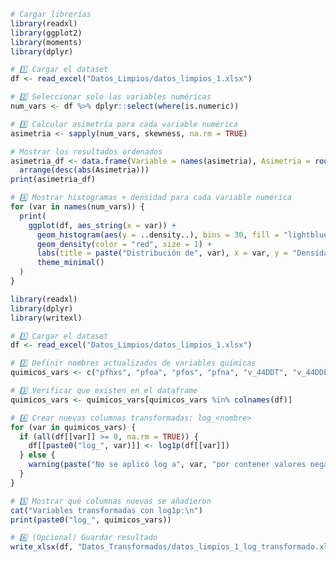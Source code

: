 ```{r}
# Cargar librerías
library(readxl)
library(ggplot2)
library(moments)
library(dplyr)

# 1️⃣ Cargar el dataset
df <- read_excel("Datos_Limpios/datos_limpios_1.xlsx")

# 2️⃣ Seleccionar solo las variables numéricas
num_vars <- df %>% dplyr::select(where(is.numeric))

# 3️⃣ Calcular asimetría para cada variable numérica
asimetria <- sapply(num_vars, skewness, na.rm = TRUE)

# Mostrar los resultados ordenados
asimetria_df <- data.frame(Variable = names(asimetria), Asimetria = round(asimetria, 3)) %>%
  arrange(desc(abs(Asimetria)))
print(asimetria_df)

# 4️⃣ Mostrar histogramas + densidad para cada variable numérica
for (var in names(num_vars)) {
  print(
    ggplot(df, aes_string(x = var)) +
      geom_histogram(aes(y = ..density..), bins = 30, fill = "lightblue", color = "black") +
      geom_density(color = "red", size = 1) +
      labs(title = paste("Distribución de", var), x = var, y = "Densidad") +
      theme_minimal()
  )
}

```

```{r}
library(readxl)
library(dplyr)
library(writexl)

# 1️⃣ Cargar el dataset
df <- read_excel("Datos_Limpios/datos_limpios_1.xlsx")

# 2️⃣ Definir nombres actualizados de variables químicas
quimicos_vars <- c("pfhxs", "pfoa", "pfos", "pfna", "v_44DDT", "v_44DDE", "HCB", "bHCH", "PCB")

# 3️⃣ Verificar que existen en el dataframe
quimicos_vars <- quimicos_vars[quimicos_vars %in% colnames(df)]

# 4️⃣ Crear nuevas columnas transformadas: log_<nombre>
for (var in quimicos_vars) {
  if (all(df[[var]] >= 0, na.rm = TRUE)) {
    df[[paste0("log_", var)]] <- log1p(df[[var]])
  } else {
    warning(paste("No se aplicó log a", var, "por contener valores negativos."))
  }
}

# 5️⃣ Mostrar qué columnas nuevas se añadieron
cat("Variables transformadas con log1p:\n")
print(paste0("log_", quimicos_vars))

# 6️⃣ (Opcional) Guardar resultado
write_xlsx(df, "Datos_Transformados/datos_limpios_1_log_transformado.xlsx")

```

